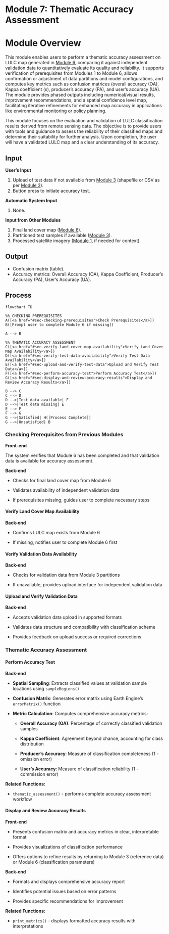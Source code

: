 # Module 7: Thematic Accuracy Assessment {#sec-module-0}

# Module Overview {.unnumbered}

This module enables users to perform a thematic accuracy assessment on LULC map generated in [Module 6](@sec-module-6), comparing it against independent validation data to quantitatively evaluate its quality and reliability. It supports verification of prerequisites from Modules 1 to Module 6, allows confirmation or adjustment of data partitions and model configurations, and computes key metrics such as confusion matrices (overall accuracy (OA), Kappa coefficient (κ), producer's accuracy (PA), and user's accuracy (UA). The module provides phased outputs including numerical/visual results, improvement recommendations, and a spatial confidence level map, facilitating iterative refinements for enhanced map accuracy in applications like environmental monitoring or policy planning.

This module focuses on the evaluation and validation of LULC classification results derived from remote sensing data. The objective is to provide users with tools and guidance to assess the reliability of their classified maps and determine their suitability for further analysis. Upon completion, the user will have a validated LULC map and a clear understanding of its accuracy.

## Input {.unnumbered}

**User’s Input**

1.  Upload of test data if not available from [Module 3](@sec-module-3) (shapefile or CSV as per [Module 3](@sec-module-3)).
2.  Button press to initiate accuracy test.

**Automatic System Input**

1.  None.

**Input from Other Modules**

1.  Final land cover map ([Module 6](@sec-module-6)).
2.  Partitioned test samples if available ([Module 3](@sec-module-3)).
3.  Processed satellite imagery ([Module 1](@sec-module-1), if needed for context).

## Output {.unnumbered}

-   Confusion matrix (table).
-   Accuracy metrics: Overall Accuracy (OA), Kappa Coefficient, Producer's Accuracy (PA), User's Accuracy (UA).

## Process

```mermaid
flowchart TD

%% CHECKING PREREQUISITES
A([<a href="#sec-checking-prerequisites">Check Prerequisites</a>])
B([Prompt user to complete Module 6 if missing])

A --> B

%% THEMATIC ACCURACY ASSESSMENT
C([<a href="#sec-verify-land-cover-map-availability">Verify Land Cover Map Availability</a>])
D([<a href="#sec-verify-test-data-availability">Verify Test Data Availability</a>])
E([<a href="#sec-upload-and-verify-test-data">Upload and Verify Test Data</a>])
F([<a href="#sec-perform-accuracy-test">Perform Accuracy Test</a>])
G([<a href="#sec-display-and-review-accuracy-results">Display and Review Accuracy Results</a>])

B --> C
C --> D
D -->|Test data available| F
D -->|Test data missing| E
E --> F
F --> G
G -->|Satisfied| H([Process Complete])
G -->|Unsatisfied| B
```

### Checking Prerequisites from Previous Modules

**Front-end**

The system verifies that Module 6 has been completed and that validation data is available for accuracy assessment.

**Back-end**

-   Checks for final land cover map from Module 6

-   Validates availability of independent validation data

-   If prerequisites missing, guides user to complete necessary steps

#### Verify Land Cover Map Availability

**Back-end**

-   Confirms LULC map exists from Module 6

-   If missing, notifies user to complete Module 6 first

#### Verify Validation Data Availability

**Back-end**

-   Checks for validation data from Module 3 partitions

-   If unavailable, provides upload interface for independent validation data

#### Upload and Verify Validation Data

**Back-end**

-   Accepts validation data upload in supported formats

-   Validates data structure and compatibility with classification scheme

-   Provides feedback on upload success or required corrections

### Thematic Accuracy Assessment

#### Perform Accuracy Test

**Back-end**

-   **Spatial Sampling**: Extracts classified values at validation sample locations using `sampleRegions()`

-   **Confusion Matrix**: Generates error matrix using Earth Engine's `errorMatrix()` function

-   **Metric Calculation**: Computes comprehensive accuracy metrics:

    -   **Overall Accuracy (OA)**: Percentage of correctly classified validation samples

    -   **Kappa Coefficient**: Agreement beyond chance, accounting for class distribution

    -   **Producer's Accuracy**: Measure of classification completeness (1 - omission error)

    -   **User's Accuracy**: Measure of classification reliability (1 - commission error)

**Related Functions:**

-   `thematic_assessment()` - performs complete accuracy assessment workflow

#### Display and Review Accuracy Results

**Front-end**

-   Presents confusion matrix and accuracy metrics in clear, interpretable format

-   Provides visualizations of classification performance

-   Offers options to refine results by returning to Module 3 (reference data) or Module 6 (classification parameters)

**Back-end**

-   Formats and displays comprehensive accuracy report

-   Identifies potential issues based on error patterns

-   Provides specific recommendations for improvement

**Related Functions:**

-   `print_metrics()` - displays formatted accuracy results with interpretations
